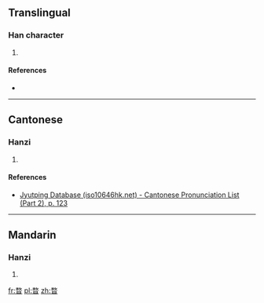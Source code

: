 ==Translingual==

===Han character===
{{Han char|rn=72|rad=日|as=09|sn=13|four=|canj=弓大日 (NKA)|ids=⿱[[敄]][[日]]}}

# {{defn|Han|sort=日09}}

====References====
* {{Han ref|kx=0498.160|dkj=14054|dj=0866.130|hdz=21528.020|uh=6693|ud=26259}}

----

==Cantonese==

===Hanzi===
{{yue-hanzi|jyut=[[mau6]]|y=mau6}}

# {{defn|lang=yue|sort=日09}}

====References====
*[http://www.iso10646hk.net/jp/document/download.jsp Jyutping Database (iso10646hk.net) - Cantonese Pronunciation List (Part 2), p. 123]

----

==Mandarin==

===Hanzi===
{{cmn-hanzi|pin=[[mào]] ([[mao4]])|wg=mao<sup>4</sup>}}

# {{defn|lang=cmn|sort=日09}}

[[fr:暓]]
[[pl:暓]]
[[zh:暓]]